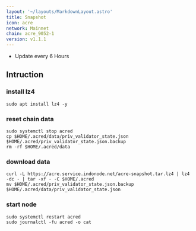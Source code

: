 ```yaml
---
layout: '~/layouts/MarkdownLayout.astro'
title: Snapshot
icon: acre
network: Mainnet
chain: acre_9052-1
version: v1.1.1
---
```

- Update every 6 Hours

## Intruction

### install lz4
```
sudo apt install lz4 -y
```

### reset chain data
```
sudo systemctl stop acred
cp $HOME/.acred/data/priv_validator_state.json $HOME/.acred/priv_validator_state.json.backup
rm -rf $HOME/.acred/data
```

### download data

```
curl -L https://acre.service.indonode.net/acre-snapshot.tar.lz4 | lz4 -dc - | tar -xf - -C $HOME/.acred
mv $HOME/.acred/priv_validator_state.json.backup $HOME/.acred/data/priv_validator_state.json
```

### start node

```
sudo systemctl restart acred
sudo journalctl -fu acred -o cat
```